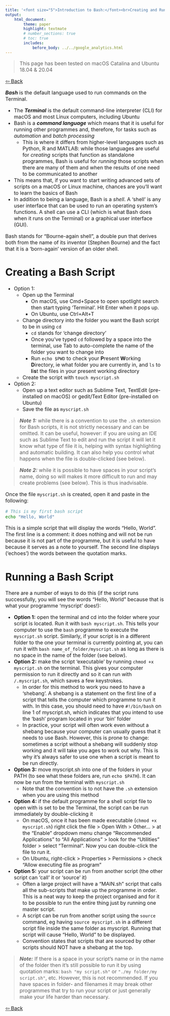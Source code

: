 ```yaml
---
title: '<font size="5">Introduction to Bash:</font><br>Creating and Running a Bash Script'
output:
    html_document:
        theme: paper
        highlight: textmate
        # number_sections: true
        # toc: true
        includes:
            before_body: ../../google_analytics.html
---
```

<font size="3">

> This page has been tested on macOS Catalina and Ubuntu 18.04 & 20.04

[⇦ Back](../../bash.html)

__*Bash*__ is the default language used to run commands on the Terminal.

- The __*Terminal*__ is the default command-line interpreter (CLI) for macOS and most Linux computers, including Ubuntu
- Bash is a __*command language*__ which means that it is useful for running other programmes and, therefore, for tasks such as _automation_ and _batch processing_
    - This is where it differs from higher-level languages such as Python, R and MATLAB: while those languages are useful for _creating_ scripts that function as standalone programmes, Bash is useful for _running_ those scripts when there are many of them and when the results of one need to be communicated to another
- This means that, if you want to start writing advanced sets of scripts on a macOS or Linux machine, chances are you'll want to learn the basics of Bash
- In addition to being a language, Bash is a _shell_. A 'shell' is any user interface that can be used to run an operating system's functions. A shell can use a CLI (which is what Bash does when it runs on the Terminal) or a graphical user interface (GUI).

Bash stands for "Bourne-again shell", a double pun that derives both from the name of its inventor (Stephen Bourne) and the fact that it is a 'born-again' version of an older shell.

Creating a Bash Script
======================
- Option 1:
    - Open up the Terminal
        - On macOS, use Cmd+Space to open spotlight search then start typing 'Terminal'. Hit Enter when it pops up.
        - On Ubuntu, use Ctrl+Alt+T
    - Change directory into the folder you want the Bash script to be in using `cd`
        + `cd` stands for 'change directory'
        + Once you've typed `cd` followed by a space into the terminal, use Tab to auto-complete the name of the folder you want to change into
        + Run `echo $PWD` to check your **P**resent **W**orking **D**irectory, ie what folder you are currently in, and `ls` to **l**i**s**t the files in your present working directory
    - Create the script with `touch myscript.sh`
- Option 2:
    + Open up a text editor such as Sublime Text, TextEdit (pre-installed on macOS) or gedit/Text Editor (pre-installed on Ubuntu)
    + Save the file as `myscript.sh`

> __*Note 1:*__ while there is a convention to use the `.sh` extension for Bash scripts, it is not strictly necessary and can be omitted. It can be useful, however: if you are using an IDE such as Sublime Text to edit and run the script it will let it know what type of file it is, helping with syntax highlighting and automatic building. It can also help you control what happens when the file is double-clicked (see below).

> __*Note 2:*__ while it is possible to have spaces in your script's name, doing so will makes it more difficult to run and may create problems (see below). This is thus inadvisable.

Once the file `myscript.sh` is created, open it and paste in the following:
```bash
# This is my first bash script
echo "Hello, World"
```
This is a simple script that will display the words "Hello, World". The first line is a comment: it does nothing and will not be run because it is not part of the programme, but it is useful to have because it serves as a note to yourself. The second line displays ('echoes') the words between the quotation marks.

Running a Bash Script
=====================
There are a number of ways to do this (if the script runs successfully, you will see the words "Hello, World" because that is what your programme 'myscript' does!):

- **Option 1:** open the terminal and cd into the folder where your script is located. Run it with `bash myscript.sh`. This tells your computer to use the `bash` programme to execute the `myscript.sh` script. Similarly, if your script is in a different folder to the one your terminal is currently pointing at, you can run it with `bash name_of_folder/myscript.sh` as long as there is no space in the name of the folder (see below).
- **Option 2:** make the script 'executable' by running `chmod +x myscript.sh` on the terminal. This gives your computer permission to run it directly and so it can run with `/.myscript.sh`, which saves a few keystrokes.
    + In order for this method to work you need to have a 'shebang'. A shebang is a statement on the first line of a script that tells the computer which programme to run it with. In this case, you should need to have `#!/bin/bash` on line 1 of myscript.sh, which indicates that you intend to use the 'bash' program located in your 'bin' folder
    + In practice, your script will often work even without a shebang because your computer can usually guess that it needs to use Bash. However, this is prone to change: sometimes a script without a shebang will suddenly stop working and it will take you ages to work out why. This is why it's always safer to use one when a script is meant to be run directly.
- **Option 3:** move myscript.sh into one of the folders in your PATH (to see what these folders are, run `echo $PATH`). It can now be run from the terminal with `myscript.sh`
    + Note that the convention is to not have the `.sh` extension when you are using this method
- **Option 4:** if the default programme for a shell script file to open with is set to be the Terminal, the script can be run immediately by double-clicking it
    - On macOS, once it has been made executable (`chmod +x myscript.sh`) right click the file > Open With > Other... > at the "Enable" dropdown menu change "Recommended Applications" to "All Applications" > look for the "Utilities" folder > select "Terminal". Now you can double-click the file to run it.
    - On Ubuntu, right-click > Properties > Permissions > check "Allow executing file as program"
- **Option 5:** your script can be run from another script (the other script can 'call' it or 'source' it)
    + Often a large project will have a "MAIN.sh" script that calls all the sub-scripts that make up the programme in order. This is a neat way to keep the project organised and for it to be possible to run the entire thing just by running one master script.
    + A script can be run from another script using the `source` command, eg having `source myscript.sh` in a different script file inside the same folder as myscript. Running that script will cause "Hello, World" to be displayed.
    + Convention states that scripts that are sourced by other scripts should NOT have a shebang at the top.

> __*Note:*__ If there is a space in your script's name or in the name of the folder then it's still possible to run it by using quotation marks: `bash "my script.sh"` or `"./my folder/my script.sh"`, etc. However, this is not recommended. If you have spaces in folder- and filenames it may break other programmes that try to run your script or just generally make your life harder than necessary.

[⇦ Back](../../bash.html)

</font>
